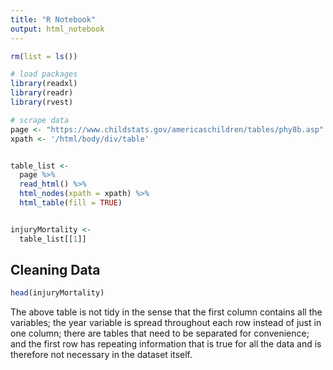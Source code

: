 ```yaml
---
title: "R Notebook"
output: html_notebook
---
```



```r

rm(list = ls())

# load packages
library(readxl)
library(readr)
library(rvest)

# scrape data
page <- "https://www.childstats.gov/americaschildren/tables/phy8b.asp"
xpath <- '/html/body/div/table'


table_list <-
  page %>%
  read_html() %>%
  html_nodes(xpath = xpath) %>%
  html_table(fill = TRUE)


injuryMortality <-
  table_list[[1]]

```

## Cleaning Data

```r

head(injuryMortality)

```

The above table is not tidy in the sense that the first column contains all the variables; the year variable is spread throughout each row instead of just in one column; there are tables that need to be separated for convenience; and the first row has repeating information that is true for all the data and is therefore not necessary in the dataset itself.













































